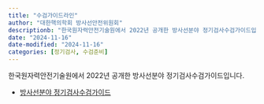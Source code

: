 ```yaml
---
title: "수검가이드라인"
author: "대한핵의학회 방사선안전위원회"
descriptionb: "한국원자력안전기술원에서 2022년 공개한 방사선분야 정기검사수검가이드입니다."
date: "2024-11-16"
date-modified: "2024-11-16"
categories: [정기검사, 수검준비]
---
```


한국원자력안전기술원에서 2022년 공개한 방사선분야 정기검사수검가이드입니다.

-   [방사선분야 정기검사수검가이드](/archive/방사선분야 정기검사수검가이드(2022년 개정)_최종본.pdf)